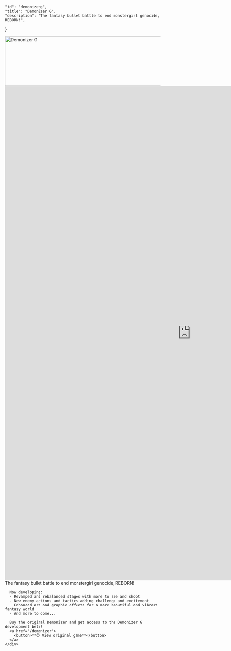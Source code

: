 
    "id": "demonizerg",
    "title": "Demonizer G",
    "description": "The fantasy bullet battle to end monstergirl genocide, REBORN!",
}

<section>
  <img
    class="logo"
    srcset={Logo}
    alt="Demonizer G"
    width="640"
    height="160"
    style={{display: 'block', marginLeft: 'auto', marginRight: 'auto'}}
  />
</section>
<section>
  <div class='grid'>
    <iframe style={{
      maxWidth: '100%',
      height: 'auto',
      aspectRatio: '3/4',
      marginLeft: 'auto',
      marginRight: 'auto',
      marginBottom: '1rem',
    }} width="1200" height="1600" src="https://www.youtube-nocookie.com/embed/tXqZ7H5s4EI?rel=0&si=eQmKkZr0ZrTFweKh" title="YouTube video player" frameborder="0" allow="accelerometer; autoplay; clipboard-write; encrypted-media; gyroscope; picture-in-picture; web-share" allowFullScreen>
    </iframe>
    <div>
      The fantasy bullet battle to end monstergirl genocide, REBORN!

      Now developing:
      - Revamped and rebalanced stages with more to see and shoot
      - New enemy actions and tactics adding challenge and excitement
      - Enhanced art and graphic effects for a more beautiful and vibrant fantasy world
      - And more to come...

      Buy the original Demonizer and get access to the Demonizer G development beta!
      <a href='/demonizer'>
        <button>**😈 View original game**</button>
      </a>
    </div>
  </div>
</section>